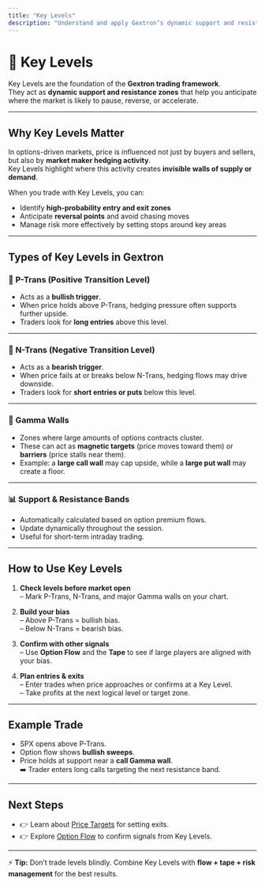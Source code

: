 ```yaml
---
title: "Key Levels"
description: "Understand and apply Gextron’s dynamic support and resistance levels to guide your trades."
---
```


# 🔑 Key Levels

Key Levels are the foundation of the **Gextron trading framework**.  
They act as **dynamic support and resistance zones** that help you anticipate where the market is likely to pause, reverse, or accelerate.

---

## Why Key Levels Matter

In options-driven markets, price is influenced not just by buyers and sellers, but also by **market maker hedging activity**.  
Key Levels highlight where this activity creates **invisible walls of supply or demand**.

When you trade with Key Levels, you can:

- Identify **high-probability entry and exit zones**  
- Anticipate **reversal points** and avoid chasing moves  
- Manage risk more effectively by setting stops around key areas  

---

## Types of Key Levels in Gextron

### 📍 P-Trans (Positive Transition Level)
- Acts as a **bullish trigger**.  
- When price holds above P-Trans, hedging pressure often supports further upside.  
- Traders look for **long entries** above this level.

---

### 📍 N-Trans (Negative Transition Level)
- Acts as a **bearish trigger**.  
- When price fails at or breaks below N-Trans, hedging flows may drive downside.  
- Traders look for **short entries or puts** below this level.

---

### 🧱 Gamma Walls
- Zones where large amounts of options contracts cluster.  
- These can act as **magnetic targets** (price moves toward them) or **barriers** (price stalls near them).  
- Example: a **large call wall** may cap upside, while a **large put wall** may create a floor.

---

### 📊 Support & Resistance Bands
- Automatically calculated based on option premium flows.  
- Update dynamically throughout the session.  
- Useful for short-term intraday trading.

---

## How to Use Key Levels

1. **Check levels before market open**  
   – Mark P-Trans, N-Trans, and major Gamma walls on your chart.  

2. **Build your bias**  
   – Above P-Trans = bullish bias.  
   – Below N-Trans = bearish bias.  

3. **Confirm with other signals**  
   – Use **Option Flow** and the **Tape** to see if large players are aligned with your bias.  

4. **Plan entries & exits**  
   – Enter trades when price approaches or confirms at a Key Level.  
   – Take profits at the next logical level or target zone.  

---

## Example Trade

- SPX opens above P-Trans.  
- Option flow shows **bullish sweeps**.  
- Price holds at support near a **call Gamma wall**.  
➡️ Trader enters long calls targeting the next resistance band.  

---

## Next Steps

- 👉 Learn about [Price Targets](/features/price-targets) for setting exits.  
- 👉 Explore [Option Flow](/features/option-flow) to confirm signals from Key Levels.  

---

⚡ **Tip:** Don’t trade levels blindly. Combine Key Levels with **flow + tape + risk management** for the best results.
